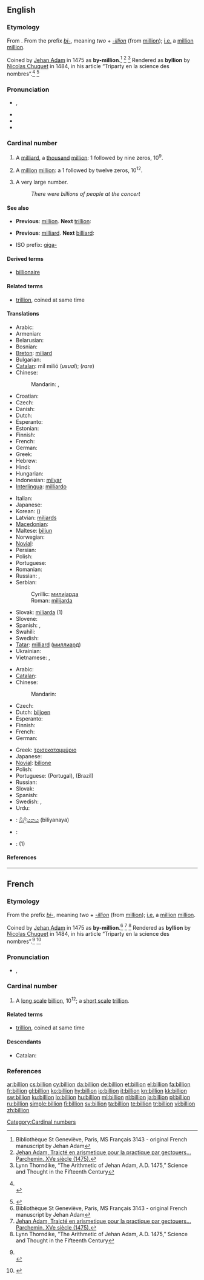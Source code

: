 {{also|Billion}}
==English==

===Etymology===
From {{etyl|fr}} {{term|billion|lang=fr}}. From the prefix ''[[bi-]]'', meaning ''two'' + ''[[-illion]]'' (from [[million]]); [[i.e.]] a [[million]] [[million]].

Coined by [[w:Jehan Adam|Jehan Adam]] in 1475 as '''by-million'''.<ref name="genevieve">Bibliothèque St Geneviève, Paris, MS Français 3143 - original French manuscript by Jehan Adam</ref> <ref name="parchemin">[http://www-bsg.univ-paris1.fr/la_reserve/expos/sciences/savants2.htm Jehan Adam, Traicté en arismetique pour la practique par gectouers… Parchemin. XVe siècle (1475).]</ref> <ref name="thorndike">Lynn Thorndike, “The Arithmetic of Jehan Adam, A.D. 1475,” Science and Thought in the Fifteenth Century</ref>
Rendered as '''byllion''' by [[w:Nicolas Chuquet|Nicolas Chuquet]] in 1484, in his article “Triparty en la science des nombres”.<ref name="Chuquet1">
{{reference-book
| last = Chuquet
| first = Nicolas
| authorlink =
| coauthors =
| title = Triparty en la science des nombres (ISSN 9012-9458)
| publisher = Aristide Marre, Bologna (Italy), 1880
| date = written 1484, published 1880
| location =
| pages =
| url =
| doi =
| id =
| isbn = }}
<br>
{{cite web
| last = &nbsp;&nbsp;&nbsp;Idem
| first =
| authorlink =
| coauthors =
| title =  Nicolas Chuquet's manuscript
| work =
| publisher = Published by www.miakinen.net
| date =
| url = http://www.miakinen.net/vrac/nombres#lettres_zillions
| format =
| doi =
| accessdate = 2008-03-01}}
</ref> <ref name="Chuquet2">
{{cite web
| last = Idem
| first =
| authorlink =
| coauthors =
| title =  Nicolas Chuquet's chapter
| work =
| publisher = Transcription by Michael Florencetime
| date =
| url = http://hexadecimal.florencetime.net/chuquet/triparty.htm
| format =
| doi =
| accessdate = 2008-03-01}}
</ref>

===Pronunciation===
* {{IPA|/ˈbɪljən/}}, {{SAMPA|/"bIlj@n/}}
* {{audio|en-us-billion.ogg|Audio (US)}}
* {{rhymes|ɪljən}}
* {{hyphenation|bil|lion}}

===Cardinal number===
{{enum|million|trillion|cardinal number|10<sup>9</sup>}}
{{enum|milliard|billiard|cardinal number|10<sup>12</sup>}}
{{en-noun}}

# {{context|US|modern British & Australian|[[w:Long and short scales|short scale]]}} A [[milliard]], a [[thousand]] [[million]]: 1 followed by nine zeros, 10<sup>9</sup>.
# {{context|obsolete British & Australian|[[w:Long and short scales|long scale]]}} A [[million]] [[million]]: a 1 followed by twelve zeros, 10<sup>12</sup>.
# {{context|colloquial|plural}} A very large number.
#: ''There were billions of people at the concert''

====See also====
* {{qualifier|short scale}} '''Previous''': [[million]]. '''Next''' [[trillion]]:
* {{qualifier|long scale}} '''Previous''': [[milliard]]. '''Next''' [[billiard]]:
* ISO prefix: [[giga-]]

====Derived terms====
* [[billionaire]]

====Related terms====
* [[trillion]], coined at same time

====Translations====
{{trans-top|a thousand million; 1,000,000,000; 10<sup>9</sup>; a milliard}}
* Arabic: {{t|ar|مليار|m|tr=milyaar}}
* Armenian: {{t-|hy|միլիարդ|tr=miliard}}
* Belarusian: {{t|be|мільярд|m|tr=mil'járd|xs=Belarusian}}
* Bosnian: {{t-|bs|milijarda|f}}
* [[Breton]]: [[miliard]]
* Bulgarian: {{t|bg|милиард|m|tr=milliard}}
* [[Catalan]]: mil milió (''usual''); {{t+|ca|miliard}} (''rare'')
* Chinese:
*: Mandarin: {{t|cmn|十億|sc=Hani}},  {{t|cmn|十亿|tr=shíyì|sc=Hani}}
* Croatian: {{t-|hr|milijarda}}
* Czech: {{t-|cs|miliarda|f}}
* Danish: {{t+|da|milliard}}
* Dutch: {{t+|nl|miljard|n}}
* Esperanto: {{t-|eo|miliardo|xs=Esperanto}}
* Estonian: {{t-|et|miljard}}
* Finnish: {{t+|fi|miljardi}}
* French: {{t+|fr|milliard|m}}
* German: {{t+|de|Milliarde|f}}
* Greek: {{t|el|δισεκατομμύριο|n|tr=disekatommýrio}}
* Hebrew: {{t-|he|מיליארד|tr=miliárd}}
* Hindi: {{t|hi|अरब|tr=arab|xs=Hindi}}
* Hungarian: {{t+|hu|milliárd}}
* Indonesian: [[milyar]]
* [[Interlingua]]: [[milliardo]]
{{trans-mid}}
* Italian: {{t+|it|miliardo}}
* Japanese: {{t|ja|十億|tr=じゅうおく, jū-oku}}
* Korean: {{t|ko|십억|tr=sip-eok|sc=Hang}} ({{t|ko|十億|sc=Hani}})
* Latvian: [[miljards]]
* [[Macedonian]]: {{t-|mk|милијарда|f|tr=milijárda}}
* Maltese: [[biljun]]
* Norwegian: {{t-|no|milliard}}
* [[Novial]]: {{tø|nov|miliarde|xs=Novial}}
* Persian: {{t|fa|بیلیون}}
* Polish: {{t+|pl|miliard}}
* Portuguese: {{t|pt|bilhão|m}}
* Romanian: {{t-|ro|miliard|n}}
* Russian: {{t+|ru|миллиард|m|tr=milliárd}},  {{qualifier|seldom}} {{t+|ru|биллион|tr=billión}}
* Serbian:
*: Cyrillic: [[милијарда#Serbian|милијарда]] {{f}}
*: Roman: [[milijarda#Serbian|milijarda]] {{f}}
* Slovak: [[miliarda]] {{f}} (1)
* Slovene: {{t+|sl|milijarda}}
* Spanish: {{t|es|millardo|m}}, {{t-|es|mil millones|m}}
* Swahili: {{t+|sw|bilioni|xs=Swahili}}
* Swedish: {{t+|sv|miljard|c}}
* [[Tatar]]: [[milliard]] ([[миллиард]])
* Ukrainian: {{t|uk|мільярд|m|tr=mil'járd|xs=Ukrainian}}
* Vietnamese: {{t|vi|tỉ|xs=Vietnamese}},  {{t|vi|tỷ|xs=Vietnamese}}
{{trans-bottom}}

{{trans-top|a million million; 1,000,000,000,000; 10<sup>12</sup>}}
* Arabic: {{t|ar|تريليون|m|tr=trilyuun}}
* [[Catalan]]: {{t+|ca|bilió}}
* Chinese:
*: Mandarin: {{t-|cmn|兆|tr=zhào|sc=Hani}}
* Czech: {{t-|cs|bilión|m}}
* Dutch: [[biljoen]]
* Esperanto: {{t-|eo|duiliono|xs=Esperanto}}
* Finnish: {{t+|fi|biljoona}}
* French: {{t+|fr|billion}}
* German: {{t+|de|Billion}}
{{trans-mid}}
* Greek: [[τρισεκατομμύριο]] {{n}}
* Japanese: {{t+|ja|兆|tr=ちょう, chō}}
* [[Novial]]: [[bilione]]
* Polish: {{t|pl|bilion}}
* Portuguese: {{t|pt|bilião|m}} (Portugal), {{t|pt|trilhão|m}} (Brazil)
* Russian: {{t+|ru|триллион|m|tr=trillión}}
* Slovak: {{t-|sk|bilión|m}}
* Spanish: {{t+|es|billón|m}}
* Swedish: {{t+|sv|triljon|c}}, {{t+|sv|biljon|c}}
* Urdu: {{t|ur|مِلْيُن|xs=Urdu}}
{{trans-bottom}}

{{checktrans}}
{{top2}}
* {{ttbc|Sinhalese}}: [[බිලියනය]] (biliyanaya)
{{mid2}}
* {{ttbc|Turkish}}: {{t|tr|milyar}}
* {{ttbc|Welsh}}: {{t+|cy|biliwn|xs=Welsh}} (1)
{{bottom}}

====References====
<references/>

[[Category:Cardinal numbers]]

----

==French==

===Etymology===
From the prefix ''[[bi-]]'', meaning ''two'' + ''[[-illion]]'' (from [[million]]); [[i.e.]] a [[million]] [[million]].

Coined by [[w:Jehan Adam|Jehan Adam]] in 1475 as '''by-million'''.<ref name="genevieve">Bibliothèque St Geneviève, Paris, MS Français 3143 - original French manuscript by Jehan Adam</ref> <ref name="parchemin">[http://www-bsg.univ-paris1.fr/la_reserve/expos/sciences/savants2.htm Jehan Adam, Traicté en arismetique pour la practique par gectouers… Parchemin. XVe siècle (1475).]</ref> <ref name="thorndike">Lynn Thorndike, “The Arithmetic of Jehan Adam, A.D. 1475,” Science and Thought in the Fifteenth Century</ref>
Rendered as '''byllion''' by [[w:Nicolas Chuquet|Nicolas Chuquet]] in 1484, in his article “Triparty en la science des nombres”.<ref name="Chuquet1">
{{reference-book
| last = Chuquet
| first = Nicolas
| authorlink =
| coauthors =
| title = Triparty en la science des nombres (ISSN 9012-9458)
| publisher = Aristide Marre, Bologna (Italy), 1880
| date = written 1484, published 1880
| location =
| pages =
| url =
| doi =
| id =
| isbn = }}
<br>
{{cite web
| last = &nbsp;&nbsp;&nbsp;Idem
| first =
| authorlink =
| coauthors =
| title =  Nicolas Chuquet's manuscript
| work =
| publisher = Published by www.miakinen.net
| date =
| url = http://www.miakinen.net/vrac/nombres#lettres_zillions
| format =
| doi =
| accessdate = 2008-03-01}}
</ref> <ref name="Chuquet2">
{{cite web
| last = Idem
| first =
| authorlink =
| coauthors =
| title =  Nicolas Chuquet's chapter
| work =
| publisher = Transcription by Michael Florencetime
| date =
| url = http://hexadecimal.florencetime.net/chuquet/triparty.htm
| format =
| doi =
| accessdate = 2008-03-01}}
</ref>

===Pronunciation===
* {{IPA|/bi.ljɔ̃/|lang=fr}}, {{SAMPA|/bi.ljO~/}}

===Cardinal number===
{{infl|fr|cardinal number}}

# A [[w:Long and short scales|long scale]] [[billion#English|billion]], 10<sup>12</sup>; a [[w:Long and short scales|short scale]] [[trillion]].

====Related terms====
* [[trillion]], coined at same time

====Descendants====
* Catalan: {{l|ca|bilió}}

===References===
<references />

[[ar:billion]]
[[cs:billion]]
[[cy:billion]]
[[da:billion]]
[[de:billion]]
[[et:billion]]
[[el:billion]]
[[fa:billion]]
[[fr:billion]]
[[gl:billion]]
[[ko:billion]]
[[hy:billion]]
[[io:billion]]
[[it:billion]]
[[kn:billion]]
[[kk:billion]]
[[sw:billion]]
[[ku:billion]]
[[lo:billion]]
[[hu:billion]]
[[ml:billion]]
[[nl:billion]]
[[ja:billion]]
[[pl:billion]]
[[ru:billion]]
[[simple:billion]]
[[fi:billion]]
[[sv:billion]]
[[ta:billion]]
[[te:billion]]
[[tr:billion]]
[[vi:billion]]
[[zh:billion]]